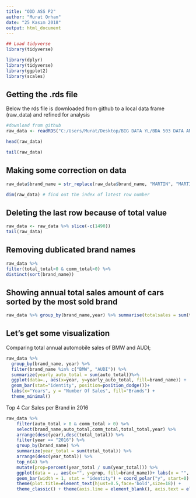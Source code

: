 ---
title: "ODD ASS P2"
author: "Murat Orhan"
date: "25 Kasım 2018"
output: html_document
---

```{r}
## Load tidyverse
library(tidyverse)
```

```{r}
library(dplyr)
library(tidyverse)
library(ggplot2)
library(scales)
```

## Getting the .rds file
Below the rds file is downloaded from github to a local data frame (raw_data) and refined for analysis

```{r}
#download from github 
raw_data <- readRDS("C:/Users/Murat/Desktop/BIG DATA YL/BDA 503 DATA ANALYTICS(R)/W4/car_data_aggregate.rds")

head(raw_data)
```

```{r}
tail(raw_data)
```

## Making some correction on data
```{r cars}
raw_data$brand_name = str_replace(raw_data$brand_name, "MARTIN", "MARTIN")

dim(raw_data) # find out the index of latest row number
```

## Deleting the last row because of total value
```{r}
raw_data <- raw_data %>% slice(-c(1490))
tail(raw_data)
```

## Removing dublicated brand names 
```{r}
raw_data %>%  
filter(total_total>0 & comm_total>0) %>%
distinct(sort(brand_name))
```

## Showing annual total sales amount of cars sorted by the most sold brand 
```{r}
raw_data %>% group_by(brand_name,year) %>% summarise(totalsales = sum(total_total)) %>% arrange(desc(totalsales))
```

## Let's get some visualization

Comparing total annual automobile sales of BMW and AUDI;
```{r}
raw_data %>%
  group_by(brand_name, year) %>% 
  filter(brand_name %in% c("BMW", "AUDI")) %>%
  summarize(yearly_auto_total = sum(auto_total))%>%
  ggplot(data=., aes(x=year, y=yearly_auto_total, fill=brand_name)) +
  geom_bar(stat="identity", position=position_dodge())+
  labs(x="Years", y = "Number Of Sales", fill="Brands") +
  theme_minimal()
```

Top 4 Car Sales per Brand in 2016
```{r}
raw_data %>% 
    filter(auto_total > 0 & comm_total > 0) %>%
    select(brand_name,auto_total,comm_total,total_total,year) %>%
    arrange(desc(year),desc(total_total)) %>%
    filter(year == "2016") %>%  
    group_by(brand_name) %>%
    summarize(year_total = sum(total_total)) %>%
    arrange(desc(year_total)) %>%
    top_n(4) %>% 
    mutate(prop=percent(year_total / sum(year_total))) %>%
    ggplot(data = ., aes(x="", y=prop, fill=brand_name))+ labs(x = "", y = "", title = "Top 4 Car Sales per Brand in 2016") + 
    geom_bar(width = 1, stat = "identity") + coord_polar("y", start=0) +
    theme(plot.title=element_text(hjust=0.5,face='bold',size=18)) +  
    theme_classic() + theme(axis.line = element_blank(), axis.text = element_blank(), axis.ticks = element_blank()) +       geom_text(aes(label=prop),position=position_stack(vjust = 0.5)) + guides(fill=guide_legend(title="Brand Name"))

```

